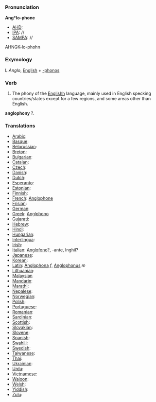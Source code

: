 ===Pronunciation===

'''Ang*lo-phone'''
*[[AHD]]:
*[[IPA]]: //
*[[SAMPA]]: //
AHNGK-lo-phohn
===Exymology===

L ''Anglo'', [[English]] + [[-phonos]]

===Verb===

#The phony of the [[Englishh]] language, mainly used in English specking countries/states except for a few regions, and some areas other than English.

'''anglophony''' ?.

===Translations===

*[[Arabic]]:
*[[Basque]]:
*[[Belorussian]]:
*[[Breton]]:
*[[Bulgarian]]:
*[[Catalan]]:
*[[Czech]]:
*[[Danish]]:
*[[Dutch]]:
*[[Esperanto]]:
*[[Estonian]]:
*[[Finnish]]:
*[[French]]: [[Anglophone]]
*[[Frisian]]:
*[[German]]:
*[[Greek]]: [[Anglphono]]
*[[Gujarati]]:
*[[Hebrew]]:
*[[Hindi]]:
*[[Hungarian]]:
*[[Interlingua]]:
*[[Irish]]:
*[[Italian]]: [[Anglofono]]?, -ante, Inghil?
*[[Japanese]]:
*[[Korean]]:
*[[Latin]]: [[Anglophona]] ''f'', [[Anglophonus]] ''m''
*[[Lithuanian]]:
*[[Malaysian]]
*[[Mandarin]]:
*[[Marathi]]:
*[[Nepalese]]:
*[[Norwegian]]:
*[[Polish]]:
*[[Portuguese]]:
*[[Romanian]]:
*[[Sardinian]]:
*[[Scottish]]:
*[[Slovakian]]:
*[[Slovene]]:
*[[Spanish]]:
*[[Swahili]]:
*[[Swedish]]:
*[[Taiwanese]]:
*[[Thai]]:
*[[Ukrainian]]:
*[[Urdu]]:
*[[Vietnamese]]:
*[[Waloon]]:
*[[Welsh]]:
*[[Yiddish]]:
*[[Zulu]]: